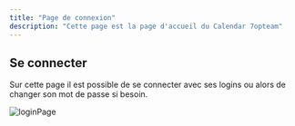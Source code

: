 ```yaml
---
title: "Page de connexion"
description: "Cette page est la page d'accueil du Calendar 7opteam"
---
```


## Se connecter

Sur cette page il est possible de se connecter avec ses logins ou alors de changer son mot de passe si besoin.

![loginPage](public/assets/doc-screen/doc-loginpage.png)
